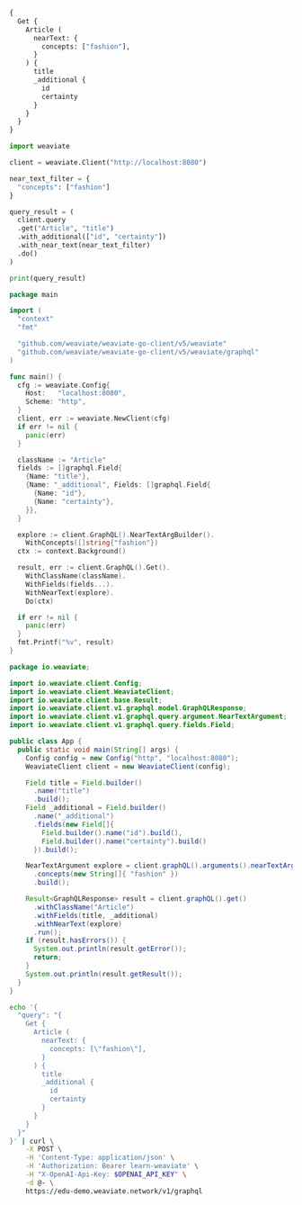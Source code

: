 
<Tabs className="code" groupId="languages">
<TabItem value="graphql" label="GraphQL">

```graphql
{
  Get {
    Article (
      nearText: {
        concepts: ["fashion"],
      }
    ) {
      title
      _additional {
        id
        certainty
      }
    }
  }
}
```

</TabItem>
<TabItem value="py" label="Python">

```python
import weaviate

client = weaviate.Client("http://localhost:8080")

near_text_filter = {
  "concepts": ["fashion"]
}

query_result = (
  client.query
  .get("Article", "title")
  .with_additional(["id", "certainty"])
  .with_near_text(near_text_filter)
  .do()
)

print(query_result)
```

</TabItem>
<TabItem value="go" label="Go">

```go
package main

import (
  "context"
  "fmt"

  "github.com/weaviate/weaviate-go-client/v5/weaviate"
  "github.com/weaviate/weaviate-go-client/v5/weaviate/graphql"
)

func main() {
  cfg := weaviate.Config{
    Host:   "localhost:8080",
    Scheme: "http",
  }
  client, err := weaviate.NewClient(cfg)
  if err != nil {
    panic(err)
  }

  className := "Article"
  fields := []graphql.Field{
    {Name: "title"},
    {Name: "_additional", Fields: []graphql.Field{
      {Name: "id"},
      {Name: "certainty"},
    }},
  }

  explore := client.GraphQL().NearTextArgBuilder().
    WithConcepts([]string{"fashion"})
  ctx := context.Background()

  result, err := client.GraphQL().Get().
    WithClassName(className).
    WithFields(fields...).
    WithNearText(explore).
    Do(ctx)

  if err != nil {
    panic(err)
  }
  fmt.Printf("%v", result)
}
```

</TabItem>
<TabItem value="java" label="Java">

```java
package io.weaviate;

import io.weaviate.client.Config;
import io.weaviate.client.WeaviateClient;
import io.weaviate.client.base.Result;
import io.weaviate.client.v1.graphql.model.GraphQLResponse;
import io.weaviate.client.v1.graphql.query.argument.NearTextArgument;
import io.weaviate.client.v1.graphql.query.fields.Field;

public class App {
  public static void main(String[] args) {
    Config config = new Config("http", "localhost:8080");
    WeaviateClient client = new WeaviateClient(config);

    Field title = Field.builder()
      .name("title")
      .build();
    Field _additional = Field.builder()
      .name("_additional")
      .fields(new Field[]{
        Field.builder().name("id").build(),
        Field.builder().name("certainty").build()
      }).build();

    NearTextArgument explore = client.graphQL().arguments().nearTextArgBuilder()
      .concepts(new String[]{ "fashion" })
      .build();

    Result<GraphQLResponse> result = client.graphQL().get()
      .withClassName("Article")
      .withFields(title, _additional)
      .withNearText(explore)
      .run();
    if (result.hasErrors()) {
      System.out.println(result.getError());
      return;
    }
    System.out.println(result.getResult());
  }
}
```

</TabItem>
<TabItem value="curl" label="Curl">

```bash
echo '{
  "query": "{
    Get {
      Article (
        nearText: {
          concepts: [\"fashion\"],
        }
      ) {
        title
        _additional {
          id
          certainty
        }
      }
    }
  }"
}' | curl \
    -X POST \
    -H 'Content-Type: application/json' \
    -H 'Authorization: Bearer learn-weaviate' \
    -H "X-OpenAI-Api-Key: $OPENAI_API_KEY" \
    -d @- \
    https://edu-demo.weaviate.network/v1/graphql
```

</TabItem>
</Tabs>
